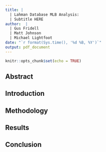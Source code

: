 ```yaml
---
title: |
  | Lahman Database MLB Analysis:
  | Subtitle HERE
author:  |
  | Gus Fridell
  | Matt Johnson
  | Michael Lightfoot
date: "`r format(Sys.time(), '%d %B, %Y')`"
output: pdf_document
---
```


```r
knitr::opts_chunk$set(echo = TRUE)
```

Abstract
--------

Introduction
------------

Methodology
-----------

Results
-------

Conclusion
----------


